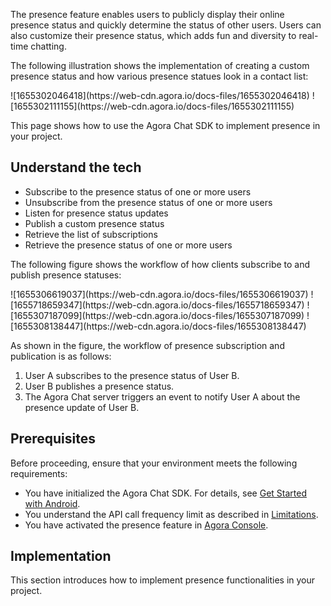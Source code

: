 
The presence feature enables users to publicly display their online presence status and quickly determine the status of other users. Users can also customize their presence status, which adds fun and diversity to real-time chatting.

The following illustration shows the implementation of creating a custom presence status and how various presence statues look in a contact list:

<PlatformWrapper notAllowed="web">
![1655302046418](https://web-cdn.agora.io/docs-files/1655302046418)
</PlatformWrapper>

<PlatformWrapper platform="web">
![1655302111155](https://web-cdn.agora.io/docs-files/1655302111155)
</PlatformWrapper>

This page shows how to use the Agora Chat SDK to implement presence in your project.

## Understand the tech

<Understand />

- Subscribe to the presence status of one or more users
- Unsubscribe from the presence status of one or more users
- Listen for presence status updates
- Publish a custom presence status
- Retrieve the list of subscriptions
- Retrieve the presence status of one or more users

The following figure shows the workflow of how clients subscribe to and publish presence statuses:

<PlatformWrapper platform="android">
![1655306619037](https://web-cdn.agora.io/docs-files/1655306619037)
</PlatformWrapper>

<PlatformWrapper platform="flutter">
<PlatformWrapper platform="react-native">
![1655718659347](https://web-cdn.agora.io/docs-files/1655718659347)
</PlatformWrapper>
</PlatformWrapper>

<PlatformWrapper platform="ios">
![1655307187099](https://web-cdn.agora.io/docs-files/1655307187099)
</PlatformWrapper>

<PlatformWrapper platform="web">
![1655308138447](https://web-cdn.agora.io/docs-files/1655308138447)
</PlatformWrapper>

As shown in the figure, the workflow of presence subscription and publication is as follows:

1. User A subscribes to the presence status of User B.
2. User B publishes a presence status.
3. The Agora Chat server triggers an event to notify User A about the presence update of User B.


## Prerequisites

Before proceeding, ensure that your environment meets the following requirements:

- You have initialized the Agora Chat SDK. For details, see [Get Started with Android](./agora_chat_get_started_android).
- You understand the API call frequency limit as described in [Limitations](./agora_chat_limitation).
- You have activated the presence feature in [Agora Console](http://console.agora.io/).


## Implementation

This section introduces how to implement presence functionalities in your project.

<ProjectImplement />